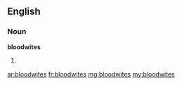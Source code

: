 ==English==

===Noun===
'''bloodwites'''

# {{plural of|bloodwite}}

[[ar:bloodwites]]
[[fr:bloodwites]]
[[mg:bloodwites]]
[[my:bloodwites]]
